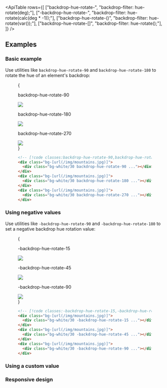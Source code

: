 

<ApiTable
  rows={[
    ["backdrop-hue-rotate-<number>", "backdrop-filter: hue-rotate(<number>deg);"],
    ["-backdrop-hue-rotate-<number>", "backdrop-filter: hue-rotate(calc(<number>deg * -1));"],
    ["backdrop-hue-rotate-(<custom-property>)", "backdrop-filter: hue-rotate(var(<custom-property>));"],
    ["backdrop-hue-rotate-[<value>]", "backdrop-filter: hue-rotate(<value>);"],
  ]}
/>

## Examples

### Basic example

Use utilities like `backdrop-hue-rotate-90` and `backdrop-hue-rotate-180` to rotate the hue of an element's backdrop:

<Figure>

<Example padding={false}>
  {
    <div className="flex scroll-p-8 justify-start overflow-scroll sm:block sm:overflow-visible">
      <div className="flex shrink-0 items-center justify-around gap-6 p-8 font-mono font-bold sm:gap-4">
        <div className="flex shrink-0 flex-col items-center">
          <p className="mb-3 text-center font-mono text-xs font-medium text-gray-500 dark:text-gray-400">
            backdrop-hue-rotate-90
          </p>
          <div className="relative">
            <div className="absolute inset-6 size-20 bg-white/30 backdrop-hue-rotate-90"></div>
            <img
              className="size-32 rounded-lg object-cover"
              src="https://images.unsplash.com/photo-1554629947-334ff61d85dc?ixid=MnwxMjA3fDB8MHxwaG90by1wYWdlfHx8fGVufDB8fHx8&ixlib=rb-1.2.1&auto=format&fit=crop&w=1000&h=1000&q=90"
            />
            <div className="absolute inset-0 rounded-lg ring-1 ring-black/10 ring-inset"></div>
          </div>
        </div>
        <div className="flex shrink-0 flex-col items-center">
          <p className="mb-3 text-center font-mono text-xs font-medium text-gray-500 dark:text-gray-400">
            backdrop-hue-rotate-180
          </p>
          <div className="relative">
            <div className="absolute inset-6 size-20 bg-white/30 backdrop-hue-rotate-180"></div>
            <img
              className="size-32 rounded-lg object-cover"
              src="https://images.unsplash.com/photo-1554629947-334ff61d85dc?ixid=MnwxMjA3fDB8MHxwaG90by1wYWdlfHx8fGVufDB8fHx8&ixlib=rb-1.2.1&auto=format&fit=crop&w=1000&h=1000&q=90"
            />
            <div className="absolute inset-0 rounded-lg ring-1 ring-black/10 ring-inset"></div>
          </div>
        </div>
        <div className="flex shrink-0 flex-col items-center">
          <p className="mb-3 text-center font-mono text-xs font-medium text-gray-500 dark:text-gray-400">
            backdrop-hue-rotate-270
          </p>
          <div className="relative">
            <div className="absolute inset-6 size-20 bg-white/30 backdrop-hue-rotate-270"></div>
            <img
              className="size-32 rounded-lg object-cover"
              src="https://images.unsplash.com/photo-1554629947-334ff61d85dc?ixid=MnwxMjA3fDB8MHxwaG90by1wYWdlfHx8fGVufDB8fHx8&ixlib=rb-1.2.1&auto=format&fit=crop&w=1000&h=1000&q=90"
            />
            <div className="absolute inset-0 rounded-lg ring-1 ring-black/10 ring-inset"></div>
          </div>
        </div>
      </div>
    </div>
  }
</Example>

```html
<!-- [!code classes:backdrop-hue-rotate-90,backdrop-hue-rotate-180,backdrop-hue-rotate-270] -->
<div class="bg-[url(/img/mountains.jpg)]">
  <div class="bg-white/30 backdrop-hue-rotate-90 ..."></div>
</div>
<div class="bg-[url(/img/mountains.jpg)]">
  <div class="bg-white/30 backdrop-hue-rotate-180 ..."></div>
</div>
<div class="bg-[url(/img/mountains.jpg)]">
  <div class="bg-white/30 backdrop-hue-rotate-270 ..."></div>
</div>
```

</Figure>

### Using negative values

Use utilities like `-backdrop-hue-rotate-90` and `-backdrop-hue-rotate-180` to set a negative backdrop hue rotation value:

<Figure>

<Example padding={false}>
  {
    <div className="flex scroll-p-8 justify-start overflow-scroll sm:block sm:overflow-visible">
      <div className="flex shrink-0 items-center justify-around gap-6 p-8 font-mono font-bold sm:gap-4">
        <div className="flex shrink-0 flex-col items-center">
          <p className="mb-3 text-center font-mono text-xs font-medium text-gray-500 dark:text-gray-400">
            -backdrop-hue-rotate-15
          </p>
          <div className="relative">
            <div className="absolute inset-6 size-20 bg-white/30 -backdrop-hue-rotate-15"></div>
            <img
              className="size-32 rounded-lg object-cover"
              src="https://images.unsplash.com/photo-1554629947-334ff61d85dc?ixid=MnwxMjA3fDB8MHxwaG90by1wYWdlfHx8fGVufDB8fHx8&ixlib=rb-1.2.1&auto=format&fit=crop&w=1000&h=1000&q=90"
            />
            <div className="absolute inset-0 rounded-lg ring-1 ring-black/10 ring-inset"></div>
          </div>
        </div>
        <div className="flex shrink-0 flex-col items-center">
          <p className="mb-3 text-center font-mono text-xs font-medium text-gray-500 dark:text-gray-400">
            -backdrop-hue-rotate-45
          </p>
          <div className="relative">
            <div className="absolute inset-6 size-20 bg-white/30 -backdrop-hue-rotate-45"></div>
            <img
              className="size-32 rounded-lg object-cover"
              src="https://images.unsplash.com/photo-1554629947-334ff61d85dc?ixid=MnwxMjA3fDB8MHxwaG90by1wYWdlfHx8fGVufDB8fHx8&ixlib=rb-1.2.1&auto=format&fit=crop&w=1000&h=1000&q=90"
            />
            <div className="absolute inset-0 rounded-lg ring-1 ring-black/10 ring-inset"></div>
          </div>
        </div>
        <div className="flex shrink-0 flex-col items-center">
          <p className="mb-3 text-center font-mono text-xs font-medium text-gray-500 dark:text-gray-400">
            -backdrop-hue-rotate-90
          </p>
          <div className="relative">
            <div className="absolute inset-6 size-20 bg-white/30 -backdrop-hue-rotate-90"></div>
            <img
              className="size-32 rounded-lg object-cover"
              src="https://images.unsplash.com/photo-1554629947-334ff61d85dc?ixid=MnwxMjA3fDB8MHxwaG90by1wYWdlfHx8fGVufDB8fHx8&ixlib=rb-1.2.1&auto=format&fit=crop&w=1000&h=1000&q=90"
            />
            <div className="absolute inset-0 rounded-lg ring-1 ring-black/10 ring-inset"></div>
          </div>
        </div>
      </div>
    </div>
  }
</Example>

```html
<!-- [!code classes:-backdrop-hue-rotate-15,-backdrop-hue-rotate-45,-backdrop-hue-rotate-90] -->
<div class="bg-[url(/img/mountains.jpg)]">
  <div class="bg-white/30 -backdrop-hue-rotate-15 ..."></div>
</div>
<div class="bg-[url(/img/mountains.jpg)]">
  <div class="bg-white/30 -backdrop-hue-rotate-45 ..."></div>
</div>
<div class="bg-[url(/img/mountains.jpg)]">
  <div class="bg-white/30 -backdrop-hue-rotate-90 ..."></div>
</div>
```

</Figure>

### Using a custom value

<UsingACustomValue
  utility="backdrop-hue-rotate"
  value="3.142rad"
  name="backdrop hue rotation"
  variable="backdrop-hue-rotation"
/>

### Responsive design

<ResponsiveDesign
  property="backdrop-filter: hue-rotate()"
  defaultClass="backdrop-hue-rotate-15"
  featuredClass="backdrop-hue-rotate-0"
/>
